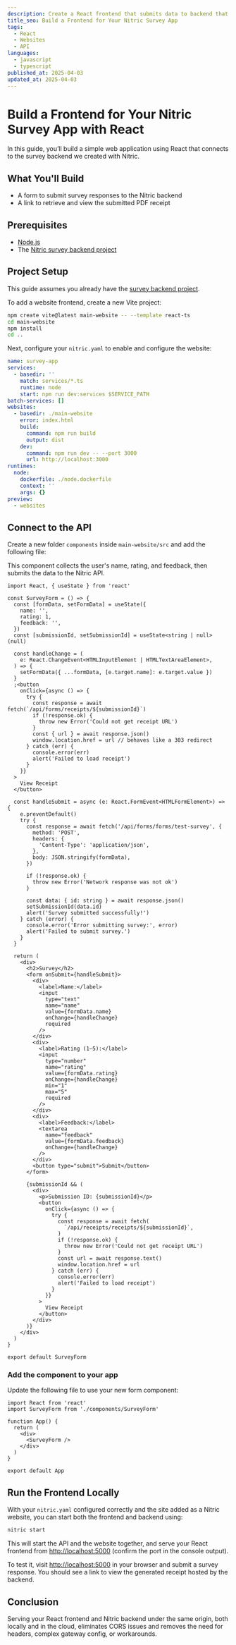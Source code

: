 ```yaml
---
description: Create a React frontend that submits data to backend that generates, stores and retrieves receipts.
title_seo: Build a Frontend for Your Nitric Survey App
tags:
  - React
  - Websites
  - API
languages:
  - javascript
  - typescript
published_at: 2025-04-03
updated_at: 2025-04-03
---
```


# Build a Frontend for Your Nitric Survey App with React

In this guide, you’ll build a simple web application using React that connects to the survey backend we created with Nitric.

## What You'll Build

- A form to submit survey responses to the Nitric backend
- A link to retrieve and view the submitted PDF receipt

## Prerequisites

- [Node.js](https://nodejs.org/en/download/)
- The [Nitric survey backend project](./surveys-application)

## Project Setup

This guide assumes you already have the [survey backend project](./surveys-application).

To add a website frontend, create a new Vite project:

```bash
npm create vite@latest main-website -- --template react-ts
cd main-website
npm install
cd ..
```

Next, configure your `nitric.yaml` to enable and configure the website:

```yaml title:nitric.yaml
name: survey-app
services:
  - basedir: ''
    match: services/*.ts
    runtime: node
    start: npm run dev:services $SERVICE_PATH
batch-services: []
websites:
  - basedir: ./main-website
    error: index.html
    build:
      command: npm run build
      output: dist
    dev:
      command: npm run dev -- --port 3000
      url: http://localhost:3000
runtimes:
  node:
    dockerfile: ./node.dockerfile
    context: ''
    args: {}
preview:
  - websites
```

## Connect to the API

Create a new folder `components` inside `main-website/src` and add the following file:

This component collects the user's name, rating, and feedback, then submits the data to the Nitric API.

```tsx title:main-website/src/components/SurveyForm.tsx
import React, { useState } from 'react'

const SurveyForm = () => {
  const [formData, setFormData] = useState({
    name: '',
    rating: 1,
    feedback: '',
  })
  const [submissionId, setSubmissionId] = useState<string | null>(null)

  const handleChange = (
    e: React.ChangeEvent<HTMLInputElement | HTMLTextAreaElement>,
  ) => {
    setFormData({ ...formData, [e.target.name]: e.target.value })
  }
  ;<button
    onClick={async () => {
      try {
        const response = await fetch(`/api/forms/receipts/${submissionId}`)
        if (!response.ok) {
          throw new Error('Could not get receipt URL')
        }
        const { url } = await response.json()
        window.location.href = url // behaves like a 303 redirect
      } catch (err) {
        console.error(err)
        alert('Failed to load receipt')
      }
    }}
  >
    View Receipt
  </button>

  const handleSubmit = async (e: React.FormEvent<HTMLFormElement>) => {
    e.preventDefault()
    try {
      const response = await fetch('/api/forms/forms/test-survey', {
        method: 'POST',
        headers: {
          'Content-Type': 'application/json',
        },
        body: JSON.stringify(formData),
      })

      if (!response.ok) {
        throw new Error('Network response was not ok')
      }

      const data: { id: string } = await response.json()
      setSubmissionId(data.id)
      alert('Survey submitted successfully!')
    } catch (error) {
      console.error('Error submitting survey:', error)
      alert('Failed to submit survey.')
    }
  }

  return (
    <div>
      <h2>Survey</h2>
      <form onSubmit={handleSubmit}>
        <div>
          <label>Name:</label>
          <input
            type="text"
            name="name"
            value={formData.name}
            onChange={handleChange}
            required
          />
        </div>
        <div>
          <label>Rating (1–5):</label>
          <input
            type="number"
            name="rating"
            value={formData.rating}
            onChange={handleChange}
            min="1"
            max="5"
            required
          />
        </div>
        <div>
          <label>Feedback:</label>
          <textarea
            name="feedback"
            value={formData.feedback}
            onChange={handleChange}
          />
        </div>
        <button type="submit">Submit</button>
      </form>

      {submissionId && (
        <div>
          <p>Submission ID: {submissionId}</p>
          <button
            onClick={async () => {
              try {
                const response = await fetch(
                  `/api/receipts/receipts/${submissionId}`,
                )
                if (!response.ok) {
                  throw new Error('Could not get receipt URL')
                }
                const url = await response.text()
                window.location.href = url
              } catch (err) {
                console.error(err)
                alert('Failed to load receipt')
              }
            }}
          >
            View Receipt
          </button>
        </div>
      )}
    </div>
  )
}

export default SurveyForm
```

### Add the component to your app

Update the following file to use your new form component:

```tsx title:main-website/src/App.tsx
import React from 'react'
import SurveyForm from './components/SurveyForm'

function App() {
  return (
    <div>
      <SurveyForm />
    </div>
  )
}

export default App
```

## Run the Frontend Locally

With your `nitric.yaml` configured correctly and the site added as a Nitric website, you can start both the frontend and backend using:

```bash
nitric start
```

This will start the API and the website together, and serve your React frontend from [http://localhost:5000](http://localhost:5000) (confirm the port in the console output).

To test it, visit [http://localhost:5000](http://localhost:5000) in your browser and submit a survey response. You should see a link to view the generated receipt hosted by the backend.

## Conclusion

Serving your React frontend and Nitric backend under the same origin, both locally and in the cloud, eliminates CORS issues and removes the need for headers, complex gateway config, or workarounds.
